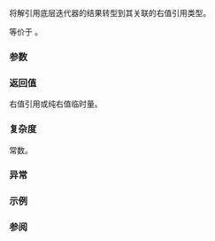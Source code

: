 {{title|1=iter_move{{petty|(std::move_iterator)}}}}
{{cpp/iterator/move_iterator/navbar}}
{{ddcl|since=c++20|
friend constexpr std::iter_rvalue_reference_t&lt;Iter&gt;
    iter_move( const std::move_iterator&amp; i ) noexcept(/* 见下文 */);
}}

将解引用底层迭代器的结果转型到其关联的右值引用类型。

等价于 {{c|return std::ranges::iter_move(i.base());}}。

{{cpp/hidden friend|{{c/core|std::move_iterator&lt;Iter&gt;}}|tmpl=yes}}

===参数===
{{par begin}}
{{par|i|源移动迭代器}}
{{par end}}

===返回值===
右值引用或纯右值临时量。

===复杂度===
常数。

===异常===
{{noexcept|noexcept(ranges::iter_move(i.base()))}}

===示例===
{{example
|code=
#include &lt;iomanip&gt;
#include &lt;iostream&gt;
#include &lt;iterator&gt;
#include &lt;string&gt;
#include &lt;vector&gt;

void print(const auto&amp; rem, const auto&amp; v)
{
    std::cout &lt;&lt; rem &lt;&lt; '[' &lt;&lt; size(v) &lt;&lt; "] { ";
    for (char comma[]{0, ' ', 0}; const auto&amp; s : v)
        std::cout &lt;&lt; comma &lt;&lt; std::quoted(s), comma[0] = ',';
    std::cout &lt;&lt; " }\n";
}

int main()
{
    std::vector&lt;std::string&gt; p{"Andromeda", "Cassiopeia", "Phoenix"}, q;
    
    print("p", p), print("q", q);
    
    using MI = std::move_iterator&lt;std::vector&lt;std::string&gt;::iterator&gt;;
    
    for (MI first{p.begin()}, last{p.end()}; first != last; ++first)
        q.emplace_back(/* ADL */ iter_move(first));
    
    print("p", p), print("q", q);
}
|p=true
|output=
p[3] { "Andromeda", "Cassiopeia", "Phoenix" }
q[0] {  }
p[3] { "", "", "" }
q[3] { "Andromeda", "Cassiopeia", "Phoenix" }
}}

===参阅===
{{dsc begin}}
{{dsc inc|cpp/iterator/ranges/dsc iter_move}}
{{dsc inc|cpp/iterator/adaptor/dsc iter_move|reverse_iterator}}
{{dsc inc|cpp/utility/dsc move}}
{{dsc inc|cpp/utility/dsc move_if_noexcept}}
{{dsc inc|cpp/utility/dsc forward}}
{{dsc inc|cpp/algorithm/ranges/dsc move}}
{{dsc inc|cpp/algorithm/ranges/dsc move_backward}}
{{dsc end}}

{{langlinks|de|en|es|fr|it|ja|pt|ru}}